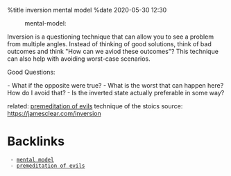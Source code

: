 %title inversion mental model
%date 2020-05-30 12:30

:mental-model:

Inversion is a questioning technique that can allow you to see a problem from
multiple angles. Instead of thinking of good solutions, think of bad outcomes 
and think "How can we aviod these outcomes"? This technique can also help with
avoiding worst-case scenarios.


Good Questions:

- What if the opposite were true?
- What is the worst that can happen here? How do I avoid that?
- Is the inverted state actually preferable in some way?

related: [[84|premeditation of evils]] technique of the stoics
source: https://jamesclear.com/inversion


= Backlinks =
  - [[82|mental model]]
  - [[84|premeditation of evils]]
